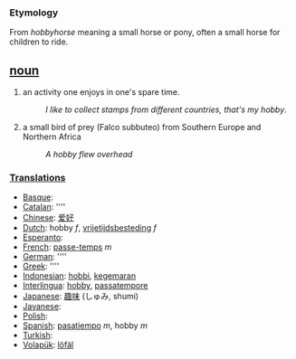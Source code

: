 === Etymology ===
From ''hobbyhorse'' meaning a small horse or pony, often a small horse for children to ride.

== [[noun]] ==
#an activity one enjoys in one's spare time.
#:''I like to collect stamps from different countries, that's my hobby''.
#a small bird of prey (Falco subbuteo) from Southern Europe and Northern Africa
#:''A hobby flew overhead''

===[[Translation]]s===
*[[Basque]]: [[]]
*[[Catalan]]: [[]] ''''
*[[Chinese]]: [[爱好]]
*[[Dutch]]: hobby ''f'', [[vrijetijdsbesteding]] ''f''
*[[Esperanto]]: [[]]
*[[French]]: [[passe-temps]] ''m''
*[[German]]: [[]] ''''
*[[Greek]]: [[]] ''''
*[[Indonesian]]: [[hobbi]], [[gemar|kegemaran]]
*[[Interlingua]]: [[hobby]], [[passatempore]]
*[[Japanese]]: [[趣味]] (しゅみ, shumi)
*[[Javanese]]: [[]]
*[[Polish]]: [[]]
*[[Spanish]]: [[pasatiempo]] ''m'', hobby ''m''
*[[Turkish]]: [[]]
*[[Volapük]]: [[löfäl]]